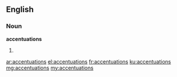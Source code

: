 ==English==

===Noun===
'''accentuations'''

# {{plural of|accentuation}}

[[ar:accentuations]]
[[el:accentuations]]
[[fr:accentuations]]
[[ku:accentuations]]
[[mg:accentuations]]
[[my:accentuations]]
